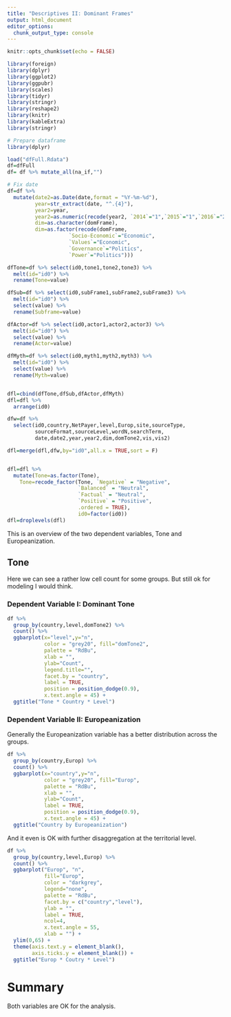 ```yaml
---
title: "Descriptives II: Dominant Frames"
output: html_document
editor_options: 
  chunk_output_type: console
---
```



```r
knitr::opts_chunk$set(echo = FALSE)
```


```r
library(foreign)
library(dplyr)
library(ggplot2)
library(ggpubr)
library(scales)
library(tidyr)
library(stringr)
library(reshape2)
library(knitr)
library(kableExtra)
library(stringr)
```


```r
# Prepare dataframe
library(dplyr)

load("dfFull.Rdata")
df=dfFull
df= df %>% mutate_all(na_if,"")

# Fix date
df=df %>% 
  mutate(date2=as.Date(date,format = "%Y-%m-%d"),
         year=str_extract(date, "^.{4}"),
         year2=year,
         year2=as.numeric(recode(year2, `2014`="1",`2015`="1",`2016`="2",`2017`="2",`2018`="3",`2019`="3")),
         dim=as.character(domFrame),
         dim=as.factor(recode(domFrame,
                    `Socio-Economic`="Economic",
                    `Values`="Economic",
                    `Governance`="Politics",
                    `Power`="Politics")))

dfTone=df %>% select(id0,tone1,tone2,tone3) %>% 
  melt(id="id0") %>% 
  rename(Tone=value)

dfSub=df %>% select(id0,subFrame1,subFrame2,subFrame3) %>% 
  melt(id="id0") %>% 
  select(value) %>% 
  rename(Subframe=value)

dfActor=df %>% select(id0,actor1,actor2,actor3) %>% 
  melt(id="id0") %>% 
  select(value) %>% 
  rename(Actor=value)

dfMyth=df %>% select(id0,myth1,myth2,myth3) %>% 
  melt(id="id0") %>% 
  select(value) %>% 
  rename(Myth=value)


dfl=cbind(dfTone,dfSub,dfActor,dfMyth)
dfl=dfl %>% 
  arrange(id0)

dfw=df %>% 
  select(id0,country,NetPayer,level,Europ,site,sourceType,
         sourceFormat,sourceLevel,wordN,searchTerm,
         date,date2,year,year2,dim,domTone2,vis,vis2)

dfl=merge(dfl,dfw,by="id0",all.x = TRUE,sort = F)


dfl=dfl %>% 
  mutate(Tone=as.factor(Tone),
    Tone=recode_factor(Tone, `Negative` = "Negative", 
                       `Balanced` = "Neutral", 
                       `Factual` = "Neutral",
                       `Positive` = "Positive",
                       .ordered = TRUE),
                       id0=factor(id0))
dfl=droplevels(dfl)

```

This is an overview of the two dependent variables, Tone and Europeanization.


## Tone

Here we can see a rather low cell count for some groups. But still ok for modeling I would think.

### Dependent Variable I: Dominant Tone
```r
df %>%
  group_by(country,level,domTone2) %>%
  count() %>% 
  ggbarplot(x="level",y="n",
            color = "grey20", fill="domTone2",
            palette = "RdBu",
            xlab = "",
            ylab="Count",
            legend.title="",
            facet.by = "country",
            label = TRUE, 
            position = position_dodge(0.9),
            x.text.angle = 45) +
  ggtitle("Tone * Country * Level")


```


### Dependent Variable II: Europeanization

Generally the Europeanization variable has a better distribution across the groups.

```r
df %>%
  group_by(country,Europ) %>%
  count() %>% 
  ggbarplot(x="country",y="n",
            color = "grey20", fill="Europ",
            palette = "RdBu",
            xlab = "",
            ylab="Count",
            label = TRUE, 
            position = position_dodge(0.9),
            x.text.angle = 45) +
  ggtitle("Country by Europeanization")


```


And it even is OK with further disaggregation at the territorial level.


```r
df %>%
  group_by(country,level,Europ) %>%
  count() %>% 
  ggbarplot("Europ", "n",
            fill="Europ",
            color = "darkgrey", 
            legend="none",
            palette = "RdBu",
            facet.by = c("country","level"),
            ylab = "",
            label = TRUE, 
            ncol=4,
            x.text.angle = 55,
            xlab = "") +
  ylim(0,65) +
  theme(axis.text.y = element_blank(),
        axis.ticks.y = element_blank()) +
  ggtitle("Europ * Coutry * Level")

```



# Summary

Both variables are OK for the analysis.